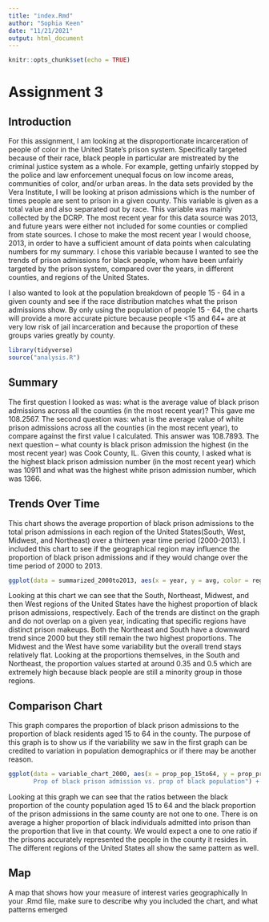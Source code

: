 ```yaml
---
title: "index.Rmd"
author: "Sophia Keen"
date: "11/21/2021"
output: html_document
---
```


```r
knitr::opts_chunk$set(echo = TRUE)
```
# Assignment 3

## Introduction

For this assignment, I am looking at the disproportionate incarceration of people of color in the United State's prison system. Specifically targeted because of their race, black people in particular are mistreated by the criminal justice system as a whole. For example, getting unfairly stopped by the police and law enforcement unequal focus on low income areas, communities of color, and/or urban areas. In the data sets provided by the Vera Institute, I will be looking at
prison admissions which is the number of times people are sent to prison in a given county. This variable is given as a total value and also separated out by race. This variable was mainly collected by the DCRP. The most recent year for this data source was 2013, and future years were either not included for some counties or complied from state sources. I chose to make the most recent year I would choose, 2013, in order to have a sufficient amount of data points when calculating numbers for my summary. I chose this variable because I wanted to see the trends of prison admissions for black people, whom have been unfairly targeted by the prison system, compared over the years, in different counties, and regions of the United States. 

I also wanted to look at the population breakdown of people 15 - 64 in a given county and see if the race distribution matches what the prison admissions show. By only using the population of people 15 - 64, the charts will provide a more
accurate picture because people <15 and 64+ are at very low risk of jail incarceration and because the proportion of these groups varies greatly by county.

```r
library(tidyverse)
source("analysis.R")
```
## Summary
The first question I looked as was: what is the average value of black prison admissions across all the counties (in the most recent year)? This gave me 108.2567. The second question was: what is the average value of white prison admissions across all the counties (in the most recent year), to compare against the first value I calculated. This answer was 108.7893. The next question -- what county is black prison admission the highest (in the most recent year) was Cook County, IL. Given this county, I asked what is the highest black prison admission number (in the most recent year) which was 10911 and what was the highest white prison admission number, which was 1366.

## Trends Over Time
This chart shows the average proportion of black prison admissions to the total prison admissions in each region of the United States(South, West, Midwest, and Northeast) over a thirteen year time period (2000-2013). I included this chart to see if the geographical region may influence the proportion of black prison admissions and if they would change over the time period of 2000 to 2013. 

``` r
ggplot(data = summarized_2000to2013, aes(x = year, y = avg, color = region)) + geom_line()
```

Looking at this chart we can see that the South, Northeast, Midwest, and then West regions of the United States have the highest proportion of black prison admissions, respectively. Each of the trends are distinct on the graph and do not overlap on a given year, indicating that specific regions have distinct prison makeups. Both the Northeast and South have a downward trend since 2000 but they still remain the two highest proportions. The Midwest and the West have some variability but the overall trend stays relatively flat. Looking at the proportions themselves, in the South and Northeast, the proportion values started at around 0.35 and 0.5 which are extremely high because black people are still a minority group in those regions. 

## Comparison Chart
This graph compares the proportion of black prison admissions to the proportion of black residents aged 15 to 64 in the county. The purpose of this graph is to show us if the variability we saw in the first graph can be credited to variation in population demographics or if there may be another reason.

``` r
ggplot(data = variable_chart_2000, aes(x = prop_pop_15to64, y = prop_prison_adm, color = region) + geom_point() + ggtitle("
       Prop of black prison admission vs. prop of black population") + xlab("black prop ages 15-64") + ylab("black prop in prison admission")
```

Looking at this graph we can see that the ratios between the black proportion of the county population aged 15 to 64 and the black proportion of the prison admissions in the same county are not one to one. There is on average a higher proportion of black individuals admitted into prison than the proportion that live in that county. We would expect a one to one ratio if the prisons accurately represented the people in the county it resides in. The different regions of the United States all show the same pattern as well. 

## Map
A map that shows how your measure of interest varies geographically
In your .Rmd file, make sure to describe why you included the chart, and what patterns emerged

``` r

```
